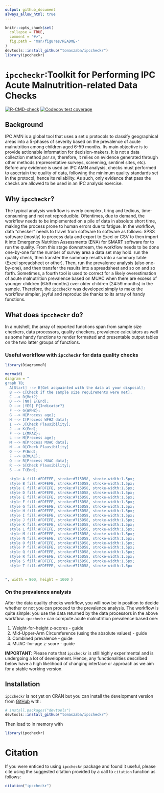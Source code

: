 ```yaml
---
output: github_document
always_allow_html: true
---
```


<!-- README.md is generated from README.Rmd. Please edit that file -->

```r
knitr::opts_chunk$set(
  collapse = TRUE,
  comment = "#>",
  fig.path = "man/figures/README-"
)
devtools::install_github("tomaszaba/ipccheckr")
library(ipccheckr)
```

# `ipccheckr`:Toolkit for Performing IPC Acute Malnutrition-related Data Checks

<!-- badges: start -->
[![R-CMD-check](https://github.com/tomaszaba/ipccheckr/actions/workflows/R-CMD-check.yaml/badge.svg)](https://github.com/tomaszaba/ipccheckr/actions/workflows/R-CMD-check.yaml)
[![Codecov test coverage](https://codecov.io/gh/tomaszaba/ipccheckr/branch/main/graph/badge.svg)](https://app.codecov.io/gh/tomaszaba/ipccheckr?branch=main)
<!-- badges: end -->

## Background

IPC AMN is a global tool that uses a set o protocols to classify geographical areas into a 5-phases of severity based on the prevalence of acute malnutrition among children aged 6-59 months. Its main objective is to provide actionable information for decision-makers. It is not a data collection method _per se_, therefore, it relies on evidence generated through other methods (representative surveys, screening, sentinel sites, etc). Before any evidence is used an IPC AMN analysis, checks must performed to ascertain the quality of data, following the minimum quality standards set in the protocol, hence its reliability. As such, only evidence that pass the checks are allowed to be used in an IPC analysis exercise.

## Why `ipccheckr`?

The typical analysis workflow is overly complex, tiring and tedious, time-consuming and not not reproducible. Oftentimes, due to demand, the workflow needs to be implemented on a pile of data in absolute short time, making the process prone to human errors due to fatigue. In the workflow, data “checker” needs to travel from software to software as follows: SPSS software (mostly) to process data and export to Excel or CSV to then import it into Emergency Nutrition Assessments (ENA) for SMART software for to run the quality. From this stage downstream, the workflow needs to be done one-by-one for the number of survey area a data set may hold: run the quality check, then transfer the summary results into a summary table (Excel spreadsheet or other). Then, run the prevalence analysis (also one-by-one), and then transfer the results into a spreadsheet and so on and so forth. Sometimes, a fourth tool is used to correct for a likely overestimation of acute malnutrition prevalence based on MUAC when there are excess of younger children (6:59 months) over older children (24:59 months) in the sample. Therefore, the `ipccheckr` was developed simply to make the workflow simpler, joyful and reproducible thanks to its array of handy functions.

## What does `ipccheckr` do?

In a nutshell, the array of exported functions span from sample size checkers, data processors, quality checkers, prevalence calculators as well as some handy functions to render formatted and presentable output tables on the two latter groups of functions.

### Useful workflow with `ipccheckr` for data quality checks
```r
library(DiagrammeR)

mermaid(
diagram = "
graph TB;
  A[Start] --> B[Get acquainted with the data at your disposal];
  B --> C[Check if the sample size requirements were met];
  C --> D{Met?}
  D --> |NO| E(End);
  D --> |YES| F{Indicator?}
  F --> G{WFHZ};
  G --> H[Process age];
  H --> I[Process WFHZ data];
  I --> J[Check Plausibility];
  J --> K(End);
  F --> L{MFAZ};
  L --> M[Process age];
  M --> N[Process MUAC data];
  N --> O[Check Plausibility]
  O --> P(End);
  F --> Q{MUAC};
  Q --> R[Process MUAC data];
  R --> S[Check Plausibility];
  S --> T(End);
  
  style A fill:#FDFEFE, stroke:#715D58, stroke-width:1.5px;
  style B fill:#FDFEFE, stroke:#715D58, stroke-width:1.5px;
  style C fill:#FDFEFE, stroke:#715D58, stroke-width:1.5px;
  style D fill:#FDFEFE, stroke:#715D58, stroke-width:1.5px;
  style E fill:#FDFEFE, stroke:#715D58, stroke-width:1.5px;
  style F fill:#FDFEFE, stroke:#715D58, stroke-width:1.5px;
  style G fill:#FDFEFE, stroke:#715D58, stroke-width:1.5px; 
  style H fill:#FDFEFE, stroke:#715D58, stroke-width:1.5px;
  style I fill:#FDFEFE, stroke:#715D58, stroke-width:1.5px;
  style J fill:#FDFEFE, stroke:#715D58, stroke-width:1.5px;
  style K fill:#FDFEFE, stroke:#715D58, stroke-width:1.5px;
  style L fill:#FDFEFE, stroke:#715D58, stroke-width:1.5px;
  style M fill:#FDFEFE, stroke:#715D58, stroke-width:1.5px;
  style N fill:#FDFEFE, stroke:#715D58, stroke-width:1.5px;
  style O fill:#FDFEFE, stroke:#715D58, stroke-width:1.5px;
  style P fill:#FDFEFE, stroke:#715D58, stroke-width:1.5px;
  style Q fill:#FDFEFE, stroke:#715D58, stroke-width:1.5px;
  style R fill:#FDFEFE, stroke:#715D58, stroke-width:1.5px;
  style S fill:#FDFEFE, stroke:#715D58, stroke-width:1.5px;
  style T fill:#FDFEFE, stroke:#715D58, stroke-width:1.5px
  
  
", width = 800, height = 1000 )
```

### On the prevalence analysis

After the data quality checks workflow, you will now be in position to decide whether or not you can proceed to the prevalence analysis. The workflow is quite simple: you use the data returned by the data processors in the above workflow. `ipccheckr` can compute acute malnutrition prevalence based one:

1. Weight-for-height z-scores - guide
2. Mid-Upper-Arm Circumference (using the absolute values) - guide
4. Combined prevalence - guide
3. MUAC-for-age z-score - guide

**IMPORTANT**: Please note that `ipccheckr` is still highly experimental and is undergoing a lot of development. Hence, any functionalities described below have a high likelihood of changing interface or approach as we aim for a stable working version.

## Installation

`ipccheckr` is not yet on CRAN but you can install the development version from [GitHub](https://github.com/) with:

``` r
# install.packages("devtools")
devtools::install_github("tomaszaba/ipccheckr")
```

Then load to in memory with
```r
library(ipccheckr)
```

# Citation

If you were enticed to using `ipccheckr` package and found it useful, please cite using the suggested citation provided by a call to `citation` function as follows:

```r
citation("ipccheckr")
```
